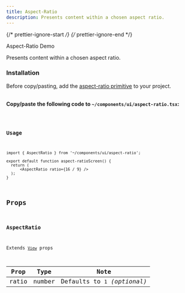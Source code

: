 ```yaml
---
title: Aspect-Ratio
description: Presents content within a chosen aspect ratio.
---
```


{/* prettier-ignore-start */}
{/* prettier-ignore-end */}


<LinkButton href="/primitives/aspect-ratio">
  Aspect-Ratio
</LinkButton>
<LinkButton target="_blank" href="https://rnr-showcase.vercel.app/aspect-ratio">
  Demo
</LinkButton>

<br />

Presents content within a chosen aspect ratio.

### Installation

<Aside type="tip" title="Dependency">
    Before copy/pasting, add the <a href="/primitives/aspect-ratio" className='text-white font-bold'>aspect-ratio primitive</a> to your project.
</Aside>

<br />

**Copy/paste the following code to `~/components/ui/aspect-ratio.tsx`:**


<Code code={importedCode} lang="tsx" title="~/components/ui/aspect-ratio.tsx" />

### Usage

```tsx
import { AspectRatio } from '~/components/ui/aspect-ratio';

export default function aspect-ratioScreen() {
  return (
      <AspectRatio ratio={16 / 9} />
  );
}
```
## Props

### AspectRatio

Extends [`View`](https://reactnative.dev/docs/view) props

| Prop  |  Type  |             Note             |
| :---: | :----: | :--------------------------: |
| ratio | number | Defaults to `1` _(optional)_ |